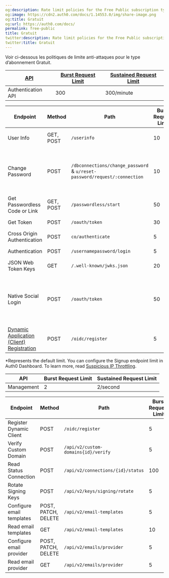 ```yaml
---
og:description: Rate limit policies for the Free Public subscription type.
og:image: https://cdn2.auth0.com/docs/1.14553.0/img/share-image.png
og:title: Gratuit
og:url: https://auth0.com/docs/
permalink: free-public
title: Gratuit
twitter:description: Rate limit policies for the Free Public subscription type.
twitter:title: Gratuit
---
```


Voir ci-dessous les politiques de limite anti-attaques pour le type d’abonnement Gratuit.

<AccordionGroup>
<Accordion title="Authentication API: Rate limits for the Authentication API and API endpoints in the Free subscription type.">

<table class="table"><thead>
<tr>
<th><a href="/docs/troubleshoot/customer-support/operational-policies/rate-limit-policy#api-rate-limits">API</a></th>
<th><a href="/docs/troubleshoot/customer-support/operational-policies/rate-limit-policy#rate-limit-algorithm">Burst Request Limit</a></th>
<th><a href="/docs/troubleshoot/customer-support/operational-policies/rate-limit-policy#rate-limit-algorithm">Sustained Request Limit</a></th>
</tr>
</thead>
<tbody>
<tr>
<td>Authentication API</td>
<td>300</td>
<td>300/minute</td>
</tr>
</tbody>
</table>

<table class="table"><thead>
<tr>
<th>Endpoint</th>
<th>Method</th>
<th>Path</th>
<th>Burst Request Limit</th>
<th>Sustained Request Limit</th>
<th>Limit Type</th>
</tr>
</thead>
<tbody>
<tr>
<td>User Info</td>
<td>GET, POST</td>
<td><code>/userinfo</code></td>
<td>10</td>
<td>5 per/min</td>
<td>To a unique user ID</td>
</tr>
<tr>
<td>Change Password</td>
<td>POST</td>
<td><code>/dbconnections/change_password</code> &amp; <code>u/reset-password/request/:connection</code></td>
<td>10</td>
<td>1 per/min</td>
<td>From an IP address to a unique email address</td>
</tr>
<tr>
<td>Get Passwordless Code or Link</td>
<td>GET, POST</td>
<td><code>/passwordless/start</code></td>
<td>50</td>
<td>50 per/hr</td>
<td>From an IP address</td>
</tr>
<tr>
<td>Get Token</td>
<td>POST</td>
<td><code>/oauth/token</code></td>
<td>30</td>
<td>30 per/sec</td>
<td>Any request</td>
</tr>
<tr>
<td>Cross Origin Authentication</td>
<td>POST</td>
<td><code>co/authenticate</code></td>
<td>5</td>
<td>5 per/sec</td>
<td>Any request</td>
</tr>
<tr>
<td>Authentication</td>
<td>POST</td>
<td><code>/usernamepassword/login</code></td>
<td>5</td>
<td>5 per/sec</td>
<td>Any request</td>
</tr>
<tr>
<td>JSON Web Token Keys</td>
<td>GET</td>
<td><code>/.well-known/jwks.json</code></td>
<td>20</td>
<td>20 per/sec</td>
<td>Any request</td>
</tr>
<tr>
<td>Native Social Login</td>
<td>POST</td>
<td><code>/oauth/token</code></td>
<td>50</td>
<td>50 per/min</td>
<td>Any Request for Apple or Facebook Native Social Login</td>
</tr>
<tr>
<td><a href="https://auth0.com/docs/api/authentication#dynamic-application-client-registration">Dynamic Application (Client) Registration</a></td>
<td>POST</td>
<td><code>/oidc/register</code></td>
<td>5</td>
<td>5 per/sec</td>
<td>Any request</td>
</tr>
</tbody>
</table>

\*Represents the default limit. You can configure the Signup endpoint limit in Auth0 Dashboard. To learn more, read [Suspicious IP Throttling](/docs/secure/attack-protection/suspicious-ip-throttling).

</Accordion>

<Accordion title="Management API: Rate limits for the Management API on the Free subscription tier.">

<table class="table"><thead>
<tr>
<th><strong>API</strong></th>
<th><strong>Burst Request Limit</strong></th>
<th><strong>Sustained Request Limit</strong></th>
</tr>
</thead>
<tbody>
<tr>
<td>Management</td>
<td>2</td>
<td>2/second</td>
</tr>
</tbody>
</table>

<table class="table"><thead>
<tr>
<th><strong>Endpoint</strong></th>
<th><strong>Method</strong></th>
<th><strong>Path</strong></th>
<th><strong>Burst Request Limit</strong></th>
<th><strong>Sustained Request Limit</strong></th>
<th><strong>Limit Type</strong></th>
</tr>
</thead>
<tbody>
<tr>
<td>Register Dynamic Client</td>
<td>POST</td>
<td><code>/oidc/register</code></td>
<td>5</td>
<td>5/second</td>
<td>Any request</td>
</tr>
<tr>
<td>Verify Custom Domain</td>
<td>POST</td>
<td><code>/api/v2/custom-domains{id}/verify</code></td>
<td>5</td>
<td>5/minute</td>
<td>Any request</td>
</tr>
<tr>
<td>Read Status Connection</td>
<td>POST</td>
<td><code>/api/v2/connections/{id}/status</code></td>
<td>100</td>
<td>15/second</td>
<td>Any request</td>
</tr>
<tr>
<td>Rotate Signing Keys</td>
<td>POST</td>
<td><code>/api/v2/keys/signing/rotate</code></td>
<td>5</td>
<td>5/day</td>
<td>Any request</td>
</tr>
<tr>
<td>Configure email templates</td>
<td>POST, PATCH, DELETE</td>
<td><code>/api/v2/email-templates</code></td>
<td>5</td>
<td>25/minute</td>
<td>Any request</td>
</tr>
<tr>
<td>Read email templates</td>
<td>GET</td>
<td><code>/api/v2/email-templates</code></td>
<td>10</td>
<td>50/minute</td>
<td>Any request</td>
</tr>
<tr>
<td>Configure email provider</td>
<td>POST, PATCH, DELETE</td>
<td><code>/api/v2/emails/provider</code></td>
<td>5</td>
<td>25/minute</td>
<td>Any request</td>
</tr>
<tr>
<td>Read email provider</td>
<td>GET</td>
<td><code>/api/v2/emails/provider</code></td>
<td>5</td>
<td>25/minute</td>
<td>Any request</td>
</tr>
</tbody>
</table>

</Accordion>
</AccordionGroup>